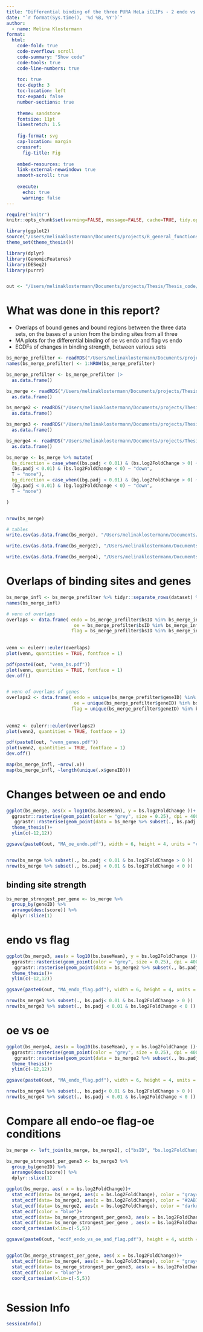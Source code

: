 ```yaml
---
title: "Differential binding of the three PURA HeLa iCLIPs - 2 endo vs oe "
date: "`r format(Sys.time(), '%d %B, %Y')`"
author:
  - name: Melina Klostermann
format: 
  html:
    code-fold: true
    code-overflow: scroll
    code-summary: "Show code"
    code-tools: true
    code-line-numbers: true
    
    toc: true
    toc-depth: 3
    toc-location: left
    toc-expand: false
    number-sections: true
    
    theme: sandstone
    fontsize: 11pt
    linestretch: 1.5
        
    fig-format: svg
    cap-location: margin
    crossref:
      fig-title: Fig
    
    embed-resources: true
    link-external-newwindow: true
    smooth-scroll: true
    
    execute:
      echo: true
      warning: false
---
```




```r
require("knitr")
knitr::opts_chunk$set(warning=FALSE, message=FALSE, cache=TRUE, tidy.opts=list(width.cutoff=80))

library(ggplot2) 
source("/Users/melinaklostermann/Documents/projects/R_general_functions/theme_thesis.R")
theme_set(theme_thesis())
```




```r

library(dplyr)
library(GenomicFeatures)
library(DESeq2)
library(purrr)


out <- "/Users/melinaklostermann/Documents/projects/Thesis/Thesis_code/PURA/07_Diff_binding_downstream/"
```

# What was done in this report?

- Overlaps of bound genes and bound regions between the three data sets, on the bases of a union from the binding sites from all three
- MA plots for the differential binding of oe vs endo and flag vs endo
- ECDFs of changes in binding strength, between various sets


```r
bs_merge_prefilter <- readRDS("/Users/melinaklostermann/Documents/projects/Thesis/Thesis_code/PURA/06_Differential_binding/bds_merge_endo_oe_ranges.rds") 
names(bs_merge_prefilter) <- 1:NROW(bs_merge_prefilter)

bs_merge_prefilter <- bs_merge_prefilter |>
  as.data.frame()

bs_merge <- readRDS("/Users/melinaklostermann/Documents/projects/Thesis/Thesis_code/PURA/06_Differential_binding/merged_bs_diff_endo_oe_res.rds") %>% 
  as.data.frame()

bs_merge2 <- readRDS("/Users/melinaklostermann/Documents/projects/Thesis/Thesis_code/PURA/06_Differential_binding/merged_bs_diff_flag_oe_res.rds") %>% 
  as.data.frame()

bs_merge3 <- readRDS("/Users/melinaklostermann/Documents/projects/Thesis/Thesis_code/PURA/06_Differential_binding/merged_bs_diff_endo_flag_res.rds") %>% 
  as.data.frame()

bs_merge4 <- readRDS("/Users/melinaklostermann/Documents/projects/Thesis/Thesis_code/PURA/06_Differential_binding/merged_bs_diff_oe_2v2_res.rds") %>% 
  as.data.frame()

bs_merge <- bs_merge %>% mutate(
  bs_direction = case_when((bs.padj < 0.01) & (bs.log2FoldChange > 0) ~ "up",
  (bs.padj < 0.01) & (bs.log2FoldChange < 0) ~ "down",
  T ~ "none"),
  bg_direction = case_when((bg.padj < 0.01) & (bg.log2FoldChange > 0) ~ "up",
  (bg.padj < 0.01) & (bg.log2FoldChange < 0) ~ "down",
  T ~ "none")

)


nrow(bs_merge)

# tables
write.csv(as.data.frame(bs_merge), "/Users/melinaklostermann/Documents/projects/Thesis/Thesis_code/PURA/11_supplementary_tables/S3_Differential_binding_FLAG-PURA_IH-AB_vs_endogenous_PURA.csv")

write.csv(as.data.frame(bs_merge2), "/Users/melinaklostermann/Documents/projects/Thesis/Thesis_code/PURA/11_supplementary_tables/S4_Differential_binding_FLAG-PURA_FL-AB_vs_endogenous_PURA.csv")

write.csv(as.data.frame(bs_merge4), "/Users/melinaklostermann/Documents/projects/Thesis/Thesis_code/PURA/11_supplementary_tables/S5_Differential_binding_FLAG-PURA_IH-AB_2_vs_2.csv")


```


# Overlaps of binding sites and genes

```r
bs_merge_infl <- bs_merge_prefilter %>% tidyr::separate_rows(dataset) %>% split(., .$dataset)
names(bs_merge_infl)

# venn of overlaps
overlaps <- data.frame( endo = bs_merge_prefilter$bsID %in% bs_merge_infl$endo$bsID,
                         oe = bs_merge_prefilter$bsID %in% bs_merge_infl$oe$bsID,
                        flag = bs_merge_prefilter$bsID %in% bs_merge_infl$flag$bsID)
              
 
venn <- eulerr::euler(overlaps)
plot(venn, quantities = TRUE, fontface = 1)

pdf(paste0(out, "venn_bs.pdf"))
plot(venn, quantities = TRUE, fontface = 1)
dev.off()


# venn of overlaps of genes
overlaps2 <- data.frame( endo = unique(bs_merge_prefilter$geneID) %in% bs_merge_infl$endo$geneID,
                         oe = unique(bs_merge_prefilter$geneID) %in% bs_merge_infl$oe$geneID,
                        flag = unique(bs_merge_prefilter$geneID) %in% bs_merge_infl$flag$geneID)
              
 
venn2 <- eulerr::euler(overlaps2)
plot(venn2, quantities = TRUE, fontface = 1)

pdf(paste0(out, "venn_genes.pdf"))
plot(venn2, quantities = TRUE, fontface = 1)
dev.off()

map(bs_merge_infl, ~nrow(.x))
map(bs_merge_infl, ~length(unique(.x$geneID)))

```


# Changes between oe and endo

```r

ggplot(bs_merge, aes(x = log10(bs.baseMean), y = bs.log2FoldChange ))+
  ggrastr::rasterise(geom_point(color = "grey", size = 0.25), dpi = 400 )+
   ggrastr::rasterise(geom_point(data = bs_merge %>% subset(., bs.padj < 0.01, ), aes(x = log10(bs.baseMean), y = bs.log2FoldChange ), color = "black", size = 0.25), dpi = 400)+
  theme_thesis()+
  ylim(c(-12,12))

ggsave(paste0(out, "MA_oe_endo.pdf"), width = 6, height = 4, units = "cm")


nrow(bs_merge %>% subset(., bs.padj < 0.01 & bs.log2FoldChange > 0 ))
nrow(bs_merge %>% subset(., bs.padj < 0.01 & bs.log2FoldChange < 0 ))


```



## binding site strength

```r

bs_merge_strongest_per_gene <- bs_merge %>% 
  group_by(geneID) %>% 
  arrange(desc(score)) %>%
  dplyr::slice(1)


```



# endo vs flag

```r
ggplot(bs_merge3, aes(x = log10(bs.baseMean), y = bs.log2FoldChange ))+
  ggrastr::rasterise(geom_point(color = "grey", size = 0.25), dpi = 400 )+
   ggrastr::rasterise(geom_point(data = bs_merge2 %>% subset(., bs.padj < 0.01, ), aes(x = log10(bs.baseMean), y = bs.log2FoldChange ), color = "black", size = 0.25), dpi = 400)+
  theme_thesis()+
  ylim(c(-12,12))

ggsave(paste0(out, "MA_endo_flag.pdf"), width = 6, height = 4, units = "cm")

nrow(bs_merge3 %>% subset(., bs.padj< 0.01 & bs.log2FoldChange > 0 ))
nrow(bs_merge3 %>% subset(., bs.padj < 0.01 & bs.log2FoldChange < 0 ))


```

# oe vs oe

```r
ggplot(bs_merge4, aes(x = log10(bs.baseMean), y = bs.log2FoldChange ))+
  ggrastr::rasterise(geom_point(color = "grey", size = 0.25), dpi = 400 )+
   ggrastr::rasterise(geom_point(data = bs_merge2 %>% subset(., bs.padj < 0.01, ), aes(x = log10(bs.baseMean), y = bs.log2FoldChange ), color = "black", size = 0.25), dpi = 400)+
  theme_thesis()+
  ylim(c(-12,12))

ggsave(paste0(out, "MA_endo_flag.pdf"), width = 6, height = 4, units = "cm")

nrow(bs_merge4 %>% subset(., bs.padj< 0.01 & bs.log2FoldChange > 0 ))
nrow(bs_merge4 %>% subset(., bs.padj < 0.01 & bs.log2FoldChange < 0 ))


```

# Compare all endo-oe flag-oe conditions

```r
bs_merge <- left_join(bs_merge, bs_merge2[, c("bsID", "bs.log2FoldChange", "bg.log2FoldChange", "bs.padj")], by = "bsID", suffix = c("", ".flag"))


```





```r
bs_merge_strongest_per_gene3 <- bs_merge3 %>% 
  group_by(geneID) %>% 
  arrange(desc(score)) %>%
  dplyr::slice(1)

ggplot(bs_merge, aes( x = bs.log2FoldChange))+
  stat_ecdf(data= bs_merge4, aes(x = bs.log2FoldChange), color = "gray43")+
  stat_ecdf(data= bs_merge3, aes(x = bs.log2FoldChange), color = "#2AB7CA")+
  stat_ecdf(data= bs_merge2, aes(x = bs.log2FoldChange), color = "darkred")+
  stat_ecdf(color = "blue")+
  stat_ecdf(data= bs_merge_strongest_per_gene3, aes(x = bs.log2FoldChange), color = "#2AB7CA")+ # , linetype = "dotted"
  stat_ecdf(data= bs_merge_strongest_per_gene , aes(x = bs.log2FoldChange), color = "blue")+ # , linetype = "dotted"
  coord_cartesian(xlim=c(-5,5))

ggsave(paste0(out, "ecdf_endo_vs_oe_and_flag.pdf"), height = 4, width = 4, units = "cm")


ggplot(bs_merge_strongest_per_gene, aes( x = bs.log2FoldChange))+
  stat_ecdf(data= bs_merge4, aes(x = bs.log2FoldChange), color = "gray43")+
  stat_ecdf(data= bs_merge_strongest_per_gene3, aes(x = bs.log2FoldChange), color = "#2AB7CA")+
  stat_ecdf(color = "blue")+
  coord_cartesian(xlim=c(-5,5))



```



# Session Info
```r
sessionInfo()

```

